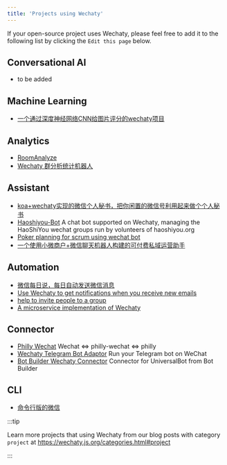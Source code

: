```yaml
---
title: 'Projects using Wechaty'
---
```


If your open-source project uses Wechaty, please feel free to add it to the following list by clicking the `Edit this page` below.

## Conversational AI

- to be added

## Machine Learning

- [一个通过深度神经网络CNN给图片评分的wechaty项目](https://github.com/huyingxi/wechaty_selfie)

## Analytics

- [RoomAnalyze](https://github.com/Wwwang-Q/wechaty-RoomAnalyze)
- [Wechaty 群分析统计机器人](https://github.com/Hhhhharry/wechaty_room_analysis)

## Assistant

- [koa+wechaty实现的微信个人秘书，把你闲置的微信号利用起来做个个人秘书](https://github.com/gengchen528/wechat-assistant)
- [Haoshiyou-Bot](https://github.com/xinbenlv/haoshiyou-bot) A chat bot supported on Wechaty, managing the HaoShiYou wechat groups run by volunteers of haoshiyou.org
- [Poker planning for scrum using wechat bot](https://github.com/robaggio/wechaty-scrum-poker)
- [一个使用小微商户+微信聊天机器人构建的可付费私域运营助手](https://github.com/rixingyike/wechat-operation-assistant)

## Automation

- [微信每日说，每日自动发送微信消息](https://github.com/gengchen528/wechatBot)
- [Use Wechaty to get notifications when you receive new emails](https://github.com/wnbupt/wechaty_email)
- [help to invite people to a group](https://github.com/YZlingyu/wechaty_form)
- [A microservice implementation of Wechaty](https://github.com/imWildCat/wechaty-slave)

## Connector

- [Philly Wechat](https://github.com/Samurais/philly-wechat/) Wechat <=> philly-wechat <=> philly
- [Wechaty Telegram Bot Adaptor](https://github.com/hczhcz/wechaty-telegram) Run your Telegram bot on WeChat
- [Bot Builder Wechaty Connector](https://github.com/zixia/botbuilder-wechaty-connector) Connector for UniversalBot from Bot Builder

## CLI

- [命令行版的微信](https://github.com/Lupino/purescript-wechaty-bot)

:::tip

Learn more projects that using Wechaty from our blog posts with category `project` at <https://wechaty.js.org/categories.html#project>

:::
